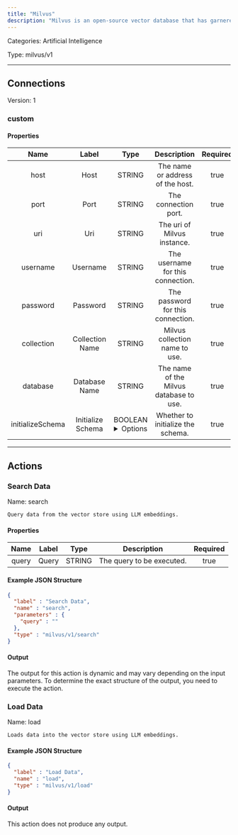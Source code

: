 ```yaml
---
title: "Milvus"
description: "Milvus is an open-source vector database that has garnered significant attention in the fields of data science and machine learning."
---
```



Categories: Artificial Intelligence


Type: milvus/v1

<hr />




## Connections

Version: 1


### custom

#### Properties

|      Name       |      Label     |     Type     |     Description     | Required |
|:---------------:|:--------------:|:------------:|:-------------------:|:--------:|
| host | Host | STRING | The name or address of the host. | true |
| port | Port | STRING | The connection port. | true |
| uri | Uri | STRING | The uri of Milvus instance. | true |
| username | Username | STRING | The username for this connection. | true |
| password | Password | STRING | The password for this connection. | true |
| collection | Collection Name | STRING | Milvus collection name to use. | true |
| database | Database Name | STRING | The name of the Milvus database to use. | true |
| initializeSchema | Initialize Schema | BOOLEAN <details> <summary> Options </summary> <span>true</span>, <span>false</span> </details> | Whether to initialize the schema. | true |





<hr />


## Actions


### Search Data
Name: search

`Query data from the vector store using LLM embeddings.`

#### Properties

|      Name       |      Label     |     Type     |     Description     | Required |
|:---------------:|:--------------:|:------------:|:-------------------:|:--------:|
| query | Query | STRING | The query to be executed. | true |

#### Example JSON Structure
```json
{
  "label" : "Search Data",
  "name" : "search",
  "parameters" : {
    "query" : ""
  },
  "type" : "milvus/v1/search"
}
```

#### Output

The output for this action is dynamic and may vary depending on the input parameters. To determine the exact structure of the output, you need to execute the action.




### Load Data
Name: load

`Loads data into the vector store using LLM embeddings.`

#### Example JSON Structure
```json
{
  "label" : "Load Data",
  "name" : "load",
  "type" : "milvus/v1/load"
}
```

#### Output

This action does not produce any output.






